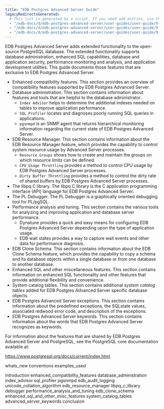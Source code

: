 ```yaml
---
title: "EDB Postgres Advanced Server Guide"
legacyRedirectsGenerated:
  # This list is generated by a script. If you need add entries, use the `legacyRedirects` key.
  - "/edb-docs/d/edb-postgres-advanced-server/user-guides/user-guide/9.6/toc.html"
  - "/edb-docs/d/edb-postgres-advanced-server/user-guides/user-guide/9.6/EDB_Postgres_Advanced_Server_Guide.1.01.html"
  - "/edb-docs/d/edb-postgres-advanced-server/user-guides/user-guide/9.5/toc.html"
---
```


EDB Postgres Advanced Server adds extended functionality to the open-source PostgreSQL database. The extended functionality supports database administration, enhanced SQL capabilities, database and application security, performance monitoring and analysis, and application development utilities. This guide documents those features that are exclusive to EDB Postgres Advanced Server.

-   Enhanced compatibility features. This section provides an overview of compatibility features supported by EDB Postgres Advanced Server.
-   Database administration. This section contains information about features and tools that are helpful to the database administrator.
    -   `Index Advisor` helps to determine the additional indexes needed on tables to improve application performance.
    -   `SQL Profiler` locates and diagnoses poorly running SQL queries in applications.
    -   `pgsnmpd` is an SNMP agent that returns hierarchical monitoring information regarding the current state of EDB Postgres Advanced Server.
-   EDB Resource Manager. This section contains information about the EDB Resource Manager feature, which provides the capability to control system resource usage by Advanced Server processes.
    -   `Resource Groups` shows how to create and maintain the groups on which resource limits can be defined.
    -   `CPU Usage Throttling` provides a method to control CPU usage by EDB Postgres Advanced Server processes.
    -   `Dirty Buffer Throttling` provides a method to control the dirty rate of shared buffers by EDB Postgres Advanced Server processes.
-   The libpq C library. The libpq C library is the C application programming interface (API) language for EDB Postgres Advanced Server.
-   The PL Debugger. The PL Debugger is a graphically oriented debugging tool for PL/pgSQL.
-   Performance analysis and tuning. This section contains the various tools for analyzing and improving application and database server performance.
    -   Dynatune provides a quick and easy means for configuring EDB Postgres Advanced Server depending upon the type of application usage.
    -   EDB wait states provides a way to capture wait events and other data for performance diagnosis.
-   EDB Clone Schema. This section contains information about the EDB Clone Schema feature, which provides the capability to copy a schema and its database objects within a single database or from one database to another database.
-   Enhanced SQL and other miscellaneous features. This section contains information on enhanced SQL functionality and other features that provide additional flexibility and convenience.
-   System catalog tables. This section contains additional *system catalog tables* added for EDB Postgres Advanced Server specific database objects.
-   EDB Postgres Advanced Server exceptions. This section contains information about the predefined exceptions, the SQLstate values, associated redwood error code, and description of the exceptions.
-   EDB Postgres Advanced Server keywords. This section contains information about the words that EDB Postgres Advanced Server recognizes as keywords.

For information about the features that are shared by EDB Postgres Advanced Server and PostgreSQL, see the PostgreSQL core documentation available at:

<https://www.postgresql.org/docs/current/index.html>

<div class="toctree" maxdepth="5">

whats_new conventions examples_used

</div>

<div class="toctree" maxdepth="6">

introduction enhanced_compatibility_features database_administration index_advisor sql_profiler pgsnmpd edb_audit_logging unicode_collation_algorithm edb_resource_manager libpq_c_library debugger performance_analysis_and_tuning edb_clone_schema enhanced_sql_and_other_misc_features system_catalog_tables advanced_server_keywords conclusion

</div>
